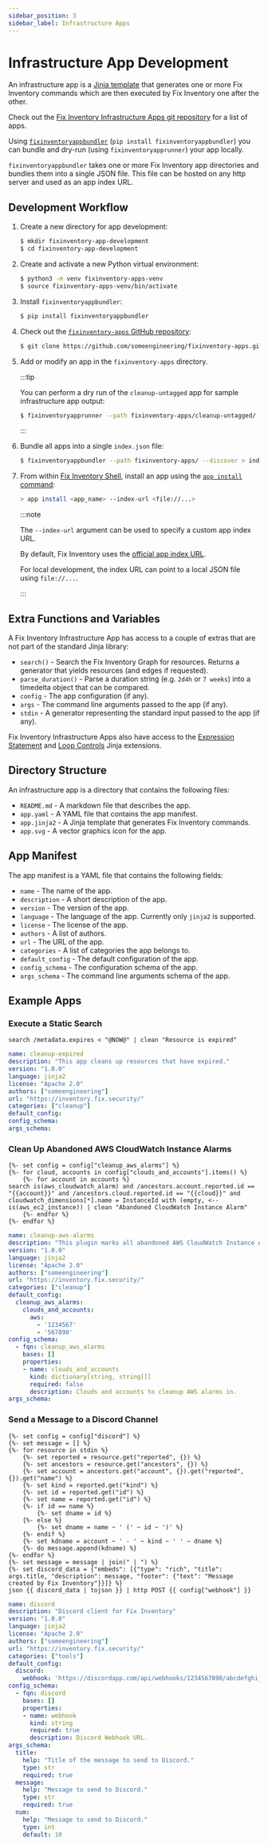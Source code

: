 ```yaml
---
sidebar_position: 3
sidebar_label: Infrastructure Apps
---
```


# Infrastructure App Development

An infrastructure app is a [Jinja template](https://jinja.palletsprojects.com) that generates one or more Fix Inventory commands which are then executed by Fix Inventory one after the other.

Check out the [Fix Inventory Infrastructure Apps git repository](https://github.com/someengineering/fixinventory-apps) for a list of apps.

Using [`fixinventoryappbundler`](https://github.com/someengineering/fixinventoryappbundler) (`pip install fixinventoryappbundler`) you can bundle and dry-run (using `fixinventoryapprunner`) your app locally.

`fixinventoryappbundler` takes one or more Fix Inventory app directories and bundles them into a single JSON file. This file can be hosted on any http server and used as an app index URL.

## Development Workflow

1.  Create a new directory for app development:

    ```bash
    $ mkdir fixinventory-app-development
    $ cd fixinventory-app-development
    ```

2.  Create and activate a new Python virtual environment:

    ```bash
    $ python3 -m venv fixinventory-apps-venv
    $ source fixinventory-apps-venv/bin/activate
    ```

3.  Install `fixinventoryappbundler`:

    ```bash
    $ pip install fixinventoryappbundler
    ```

4.  Check out the [`fixinventory-apps` GitHub repository](https://github.com/someengineering/fixinventory-apps):

    ```bash
    $ git clone https://github.com/someengineering/fixinventory-apps.git
    ```

5.  Add or modify an app in the `fixinventory-apps` directory.

    :::tip

    You can perform a dry run of the `cleanup-untagged` app for sample infrastructure app output:

    ```bash
    $ fixinventoryapprunner --path fixinventory-apps/cleanup-untagged/
    ```

    :::

6.  Bundle all apps into a single `index.json` file:

    ```bash
    $ fixinventoryappbundler --path fixinventory-apps/ --discover > index.json
    ```

7.  From within [Fix Inventory Shell](../reference/components/shell.mdx), install an app using the [`app install` command](../reference/cli/app/install.mdx):

    ```bash title="Installing an app from a custom index URL"
    > app install <app_name> --index-url <file://...>
    ```

    :::note

    The `--index-url` argument can be used to specify a custom app index URL.

    By default, Fix Inventory uses the [official app index URL](https://cdn.some.engineering/fixinventory/apps/index.json).

    For local development, the index URL can point to a local JSON file using `file://...`.

    :::

## Extra Functions and Variables

A Fix Inventory Infrastructure App has access to a couple of extras that are not part of the standard Jinja library:

- `search()` - Search the Fix Inventory Graph for resources. Returns a generator that yields resources (and edges if requested).
- `parse_duration()` - Parse a duration string (e.g. `2d4h` or `7 weeks`) into a timedelta object that can be compared.
- `config` - The app configuration (if any).
- `args` - The command line arguments passed to the app (if any).
- `stdin` - A generator representing the standard input passed to the app (if any).

Fix Inventory Infrastructure Apps also have access to the [Expression Statement](https://jinja.palletsprojects.com/en/3.0.x/extensions/#expression-statement) and [Loop Controls](https://jinja.palletsprojects.com/en/3.0.x/extensions/#loop-controls) Jinja extensions.

## Directory Structure

An infrastructure app is a directory that contains the following files:

- `README.md` - A markdown file that describes the app.
- `app.yaml` - A YAML file that contains the app manifest.
- `app.jinja2` - A Jinja template that generates Fix Inventory commands.
- `app.svg` - A vector graphics icon for the app.

## App Manifest

The app manifest is a YAML file that contains the following fields:

- `name` - The name of the app.
- `description` - A short description of the app.
- `version` - The version of the app.
- `language` - The language of the app. Currently only `jinja2` is supported.
- `license` - The license of the app.
- `authors` - A list of authors.
- `url` - The URL of the app.
- `categories` - A list of categories the app belongs to.
- `default_config` - The default configuration of the app.
- `config_schema` - The configuration schema of the app.
- `args_schema` - The command line arguments schema of the app.

## Example Apps

### Execute a Static Search

```jinja title="app.jinja2"
search /metadata.expires < "@NOW@" | clean "Resource is expired"
```

```yaml title="app.yaml"
name: cleanup-expired
description: "This app cleans up resources that have expired."
version: "1.0.0"
language: jinja2
license: "Apache 2.0"
authors: ["someengineering"]
url: "https://inventory.fix.security/"
categories: ["cleanup"]
default_config:
config_schema:
args_schema:
```

### Clean Up Abandoned AWS CloudWatch Instance Alarms

```jinja title="app.jinja2"
{%- set config = config["cleanup_aws_alarms"] %}
{%- for cloud, accounts in config["clouds_and_accounts"].items() %}
    {%- for account in accounts %}
search is(aws_cloudwatch_alarm) and /ancestors.account.reported.id == "{{account}}" and /ancestors.cloud.reported.id == "{{cloud}}" and cloudwatch_dimensions[*].name = InstanceId with (empty, <-- is(aws_ec2_instance)) | clean "Abandoned CloudWatch Instance Alarm"
    {%- endfor %}
{%- endfor %}
```

```yaml title="app.yaml"
name: cleanup-aws-alarms
description: "This plugin marks all abandoned AWS CloudWatch Instance Alarms for cleanup."
version: "1.0.0"
language: jinja2
license: "Apache 2.0"
authors: ["someengineering"]
url: "https://inventory.fix.security/"
categories: ["cleanup"]
default_config:
  cleanup_aws_alarms:
    clouds_and_accounts:
      aws:
        - '1234567'
        - '567890'
config_schema:
  - fqn: cleanup_aws_alarms
    bases: []
    properties:
    - name: clouds_and_accounts
      kind: dictionary[string, string[]]
      required: false
      description: Clouds and accounts to cleanup AWS alarms in.
args_schema:
```

### Send a Message to a Discord Channel

```jinja title="app.jinja2"
{%- set config = config["discord"] %}
{%- set message = [] %}
{%- for resource in stdin %}
    {%- set reported = resource.get("reported", {}) %}
    {%- set ancestors = resource.get("ancestors", {}) %}
    {%- set account = ancestors.get("account", {}).get("reported", {}).get("name") %}
    {%- set kind = reported.get("kind") %}
    {%- set id = reported.get("id") %}
    {%- set name = reported.get("id") %}
    {%- if id == name %}
        {%- set dname = id %}
    {%- else %}
        {%- set dname = name ~ ' (' ~ id ~ ')' %}
    {%- endif %}
    {%- set kdname = account ~ ' - ' ~ kind ~ ' ' ~ dname %}
    {%- do message.append(kdname) %}
{%- endfor %}
{%- set message = message | join(" | ") %}
{%- set discord_data = {"embeds": [{"type": "rich", "title": args.title, "description": message, "footer": {"text": "Message created by Fix Inventory"}}]} %}
json {{ discord_data | tojson }} | http POST {{ config["webhook"] }}
```

```yaml title="app.yaml"
name: discord
description: "Discord client for Fix Inventory"
version: "1.0.0"
language: jinja2
license: "Apache 2.0"
authors: ["someengineering"]
url: "https://inventory.fix.security/"
categories: ["tools"]
default_config:
  discord:
    webhook: 'https://discordapp.com/api/webhooks/1234567890/abcdefghijklmnopqrstuvwxyz'
config_schema:
  - fqn: discord
    bases: []
    properties:
    - name: webhook
      kind: string
      required: true
      description: Discord Webhook URL.
args_schema:
  title:
    help: "Title of the message to send to Discord."
    type: str
    required: true
  message:
    help: "Message to send to Discord."
    type: str
    required: true
  num:
    help: "Message to send to Discord."
    type: int
    default: 10
```
